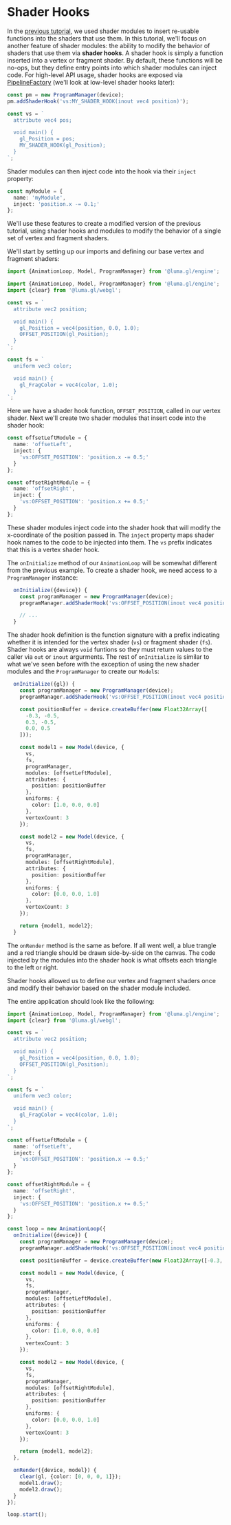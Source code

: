 
# Shader Hooks

<DeviceTabs />
<ShaderHooksExample />

In the [previous tutorial](/docs/getting-started/shader-hooks), we used shader modules to insert re-usable functions into the shaders that use them. In this tutorial, we'll focus on another feature of shader modules: the ability to modify the behavior of shaders that use them via **shader hooks**. A shader hook is simply a function inserted into a vertex or fragment shader. By default, these functions will be no-ops, but they define entry points into which shader modules can inject code. For high-level API usage, shader hooks are exposed via [PipelineFactory](/docs/api-reference/engine/pipeline-factory) (we'll look at low-level shader hooks later):

```typescript
const pm = new ProgramManager(device);
pm.addShaderHook('vs:MY_SHADER_HOOK(inout vec4 position)');

const vs = `
  attribute vec4 pos;

  void main() {
    gl_Position = pos;
    MY_SHADER_HOOK(gl_Position);
  }
`;
```

Shader modules can then inject code into the hook via their `inject` property:

```typescript
const myModule = {
  name: 'myModule',
  inject: 'position.x -= 0.1;'
};
```

We'll use these features to create a modified version of the previous tutorial, using shader hooks and modules to modify the behavior of a single set of vertex and fragment shaders.

We'll start by setting up our imports and defining our base vertex and fragment shaders:

```typescript
import {AnimationLoop, Model, ProgramManager} from '@luma.gl/engine';

import {AnimationLoop, Model, ProgramManager} from '@luma.gl/engine';
import {clear} from '@luma.gl/webgl';

const vs = `
  attribute vec2 position;

  void main() {
    gl_Position = vec4(position, 0.0, 1.0);
    OFFSET_POSITION(gl_Position);
  }
`;

const fs = `
  uniform vec3 color;

  void main() {
    gl_FragColor = vec4(color, 1.0);
  }
`;
```

Here we have a shader hook function, `OFFSET_POSITION`, called in our vertex shader. Next we'll create two shader modules that insert code into the shader hook:

```typescript
const offsetLeftModule = {
  name: 'offsetLeft',
  inject: {
    'vs:OFFSET_POSITION': 'position.x -= 0.5;'
  }
};

const offsetRightModule = {
  name: 'offsetRight',
  inject: {
    'vs:OFFSET_POSITION': 'position.x += 0.5;'
  }
};
```

These shader modules inject code into the shader hook that will modify the x-coordinate of the position passed in. The `inject` property maps shader hook names to the code to be injected into them. The `vs` prefix indicates that this is a vertex shader hook.

The `onInitialize` method of our `AnimationLoop` will be somewhat different from the previous example. To create a shader hook, we need access to a `ProgramManager` instance:

```typescript
  onInitialize({device}) {
    const programManager = new ProgramManager(device);
    programManager.addShaderHook('vs:OFFSET_POSITION(inout vec4 position)');

    // ...
  }
```

The shader hook definition is the function signature with a prefix indicating whether it is intended for the vertex shader (`vs`) or fragment shader (`fs`). Shader hooks are always `void` funtions so they must return values to the caller via `out` or `inout` argurments. The rest of `onInitialize` is similar to what we've seen before with the exception of using the new shader modules and the `ProgramManager` to create our `Model`s:

```typescript
  onInitialize({gl}) {
    const programManager = new ProgramManager(device);
    programManager.addShaderHook('vs:OFFSET_POSITION(inout vec4 position)');

    const positionBuffer = device.createBuffer(new Float32Array([
      -0.3, -0.5,
      0.3, -0.5,
      0.0, 0.5
    ]));

    const model1 = new Model(device, {
      vs,
      fs,
      programManager,
      modules: [offsetLeftModule],
      attributes: {
        position: positionBuffer
      },
      uniforms: {
        color: [1.0, 0.0, 0.0]
      },
      vertexCount: 3
    });

    const model2 = new Model(device, {
      vs,
      fs,
      programManager,
      modules: [offsetRightModule],
      attributes: {
        position: positionBuffer
      },
      uniforms: {
        color: [0.0, 0.0, 1.0]
      },
      vertexCount: 3
    });

    return {model1, model2};
  }
```

The `onRender` method is the same as before. If all went well, a blue trangle and a red triangle should be drawn side-by-side on the canvas. The code injected by the modules into the shader hook is what offsets each triangle to the left or right.

Shader hooks allowed us to define our vertex and fragment shaders once and modify their behavior based on the shader module included.

The entire application should look like the following:

```typescript
import {AnimationLoop, Model, ProgramManager} from '@luma.gl/engine';
import {clear} from '@luma.gl/webgl';

const vs = `
  attribute vec2 position;

  void main() {
    gl_Position = vec4(position, 0.0, 1.0);
    OFFSET_POSITION(gl_Position);
  }
`;

const fs = `
  uniform vec3 color;

  void main() {
    gl_FragColor = vec4(color, 1.0);
  }
`;

const offsetLeftModule = {
  name: 'offsetLeft',
  inject: {
    'vs:OFFSET_POSITION': 'position.x -= 0.5;'
  }
};

const offsetRightModule = {
  name: 'offsetRight',
  inject: {
    'vs:OFFSET_POSITION': 'position.x += 0.5;'
  }
};

const loop = new AnimationLoop({
  onInitialize({device}) {
    const programManager = new ProgramManager(device);
    programManager.addShaderHook('vs:OFFSET_POSITION(inout vec4 position)');

    const positionBuffer = device.createBuffer(new Float32Array([-0.3, -0.5, 0.3, -0.5, 0.0, 0.5]));

    const model1 = new Model(device, {
      vs,
      fs,
      programManager,
      modules: [offsetLeftModule],
      attributes: {
        position: positionBuffer
      },
      uniforms: {
        color: [1.0, 0.0, 0.0]
      },
      vertexCount: 3
    });

    const model2 = new Model(device, {
      vs,
      fs,
      programManager,
      modules: [offsetRightModule],
      attributes: {
        position: positionBuffer
      },
      uniforms: {
        color: [0.0, 0.0, 1.0]
      },
      vertexCount: 3
    });

    return {model1, model2};
  },

  onRender({device, model}) {
    clear(gl, {color: [0, 0, 0, 1]});
    model1.draw();
    model2.draw();
  }
});

loop.start();
```
